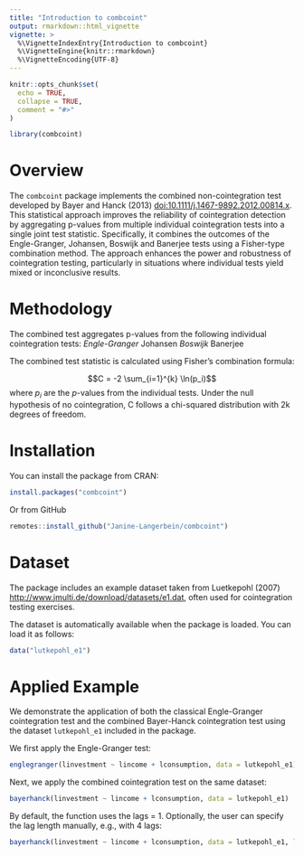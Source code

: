 ```yaml
---
title: "Introduction to combcoint"
output: rmarkdown::html_vignette
vignette: >
  %\VignetteIndexEntry{Introduction to combcoint}
  %\VignetteEngine{knitr::rmarkdown}
  %\VignetteEncoding{UTF-8}
---
```


```r
knitr::opts_chunk$set(
  echo = TRUE,
  collapse = TRUE,
  comment = "#>"
)
```

```r
library(combcoint)
```

# Overview
The `combcoint` package implements the combined non-cointegration test developed by Bayer and Hanck (2013) <doi:10.1111/j.1467-9892.2012.00814.x>. This statistical approach improves the reliability of cointegration detection by aggregating p-values from multiple individual cointegration tests into a single joint test statistic. Specifically, it combines the outcomes of the Engle-Granger, Johansen, Boswijk and Banerjee tests using a Fisher-type combination method. The approach enhances the power and robustness of cointegration testing, particularly in situations where individual tests yield mixed or inconclusive results.

# Methodology
The combined test aggregates p-values from the following individual cointegration tests:
*Engle-Granger
*Johansen
*Boswijk
*Banerjee

The combined test statistic is calculated using Fisher’s combination formula:

$$C = -2 \sum_{i=1}^{k} \ln(p_i)$$
where $p_i$ are the $p$-values from the individual tests. Under the null hypothesis of no cointegration, C follows a chi-squared distribution with 2k degrees of freedom.

# Installation
You can install the package from CRAN:
```r
install.packages("combcoint")
```

Or from GitHub
```r
remotes::install_github("Janine-Langerbein/combcoint")
```


# Dataset
The package includes an example dataset taken from Luetkepohl (2007) <http://www.jmulti.de/download/datasets/e1.dat>, often used for cointegration testing exercises.

The dataset is automatically available when the package is loaded. You can load it as follows:
```r
data("lutkepohl_e1")
```

# Applied Example
We demonstrate the application of both the classical Engle-Granger cointegration test and the combined Bayer-Hanck cointegration test using the dataset `lutkepohl_e1` included in the package.

We first apply the Engle-Granger test:
```r
englegranger(linvestment ~ lincome + lconsumption, data = lutkepohl_e1)
```

Next, we apply the combined cointegration test on the same dataset:
```r
bayerhanck(linvestment ~ lincome + lconsumption, data = lutkepohl_e1)
```
By default, the function uses the lags = 1. Optionally, the user can specify the lag length manually, e.g., with 4 lags:
```r
bayerhanck(linvestment ~ lincome + lconsumption, data = lutkepohl_e1, lags = 4)
```
